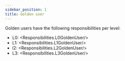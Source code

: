 ```yaml
---
sidebar_position: 1
title: Golden user
---
```


Golden users have the following responsibilities per level:
- L0: <Responsibilities.L0GoldenUser/>
- L1: <Responsibilities.L1GoldenUser/>
- l2: <Responsibilities.L2GoldenUser/>
- L3: <Responsibilities.L3GoldenUser/>